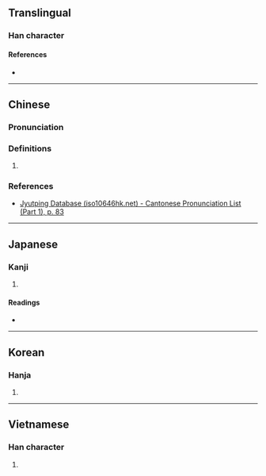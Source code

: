 {{character info}}
==Translingual==

===Han character===
{{Han char|rn=30|rad=口|as=12|sn=15|four=|canj=RBKF|ids=⿰口然}}

====References====
* {{Han ref|kx=0206.230|dkj=04237|hdz=10685.130|uh=562B|ud=22059}}

----

==Chinese==
{{zh-forms}}

===Pronunciation===
{{zh-pron
|m=rán
|c=jin4
|mc=y
|oc=y
|cat=
}}

===Definitions===
{{zh-hanzi}}

# {{rfdef|zh|sort=口12}}

===References===
* [http://www.iso10646hk.net/jp/document/download.jsp Jyutping Database (iso10646hk.net) - Cantonese Pronunciation List (Part 1), p. 83]

----

==Japanese==

===Kanji===
{{ja-kanji|grade=|rs=口12}}

# {{rfdef|ja|sort=口12}}

====Readings====
* {{ja-readings|on=[[だ]] (da), [[なん]] (nan), [[ぜん]] (zen), [[ねん]] (nen)|kun=[[こたえる]] (kotaeru)}}

----

==Korean==

===Hanja===
{{ko-hanja|hangeul=[[연]]|rv=yeon|mr=yŏn}}

# {{rfdef|ko|sort=口12}}

----

==Vietnamese==

===Han character===
{{vi-hantu|[[nhoẻn]]|rs=口12}}

# {{rfdef|vi|sort=口12}}